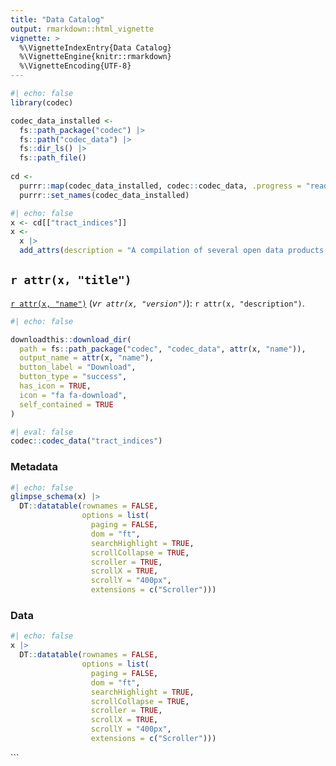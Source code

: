 ```yaml
---
title: "Data Catalog"
output: rmarkdown::html_vignette
vignette: >
  %\VignetteIndexEntry{Data Catalog}
  %\VignetteEngine{knitr::rmarkdown}
  %\VignetteEncoding{UTF-8}
---
```


```r
#| echo: false
library(codec)

codec_data_installed <-
  fs::path_package("codec") |>
  fs::path("codec_data") |>
  fs::dir_ls() |>
  fs::path_file()
  
cd <-
  purrr::map(codec_data_installed, codec::codec_data, .progress = "reading codec data") |>
  purrr::set_names(codec_data_installed)
```


```r
#| echo: false
x <- cd[["tract_indices"]]
x <-
  x |>
  add_attrs(description = "A compilation of several open data products at the census tract level, including socioeconomic indices, environmental indices, and resource access indices")
```

## `r attr(x, "title")`

[``r attr(x, "name")``](`r attr(x, "homepage")`) (*v`r attr(x, "version")`*): `r attr(x, "description")`.

```r
#| echo: false

downloadthis::download_dir(
  path = fs::path_package("codec", "codec_data", attr(x, "name")),
  output_name = attr(x, "name"),
  button_label = "Download",
  button_type = "success",
  has_icon = TRUE,
  icon = "fa fa-download",
  self_contained = TRUE
)

```

```r
#| eval: false
codec::codec_data("tract_indices")

```

### Metadata

```r
#| echo: false
glimpse_schema(x) |>
  DT::datatable(rownames = FALSE,
                options = list(
                  paging = FALSE,
                  dom = "ft",
                  searchHighlight = TRUE,
                  scrollCollapse = TRUE,
                  scroller = TRUE,
                  scrollX = TRUE,
                  scrollY = "400px",
                  extensions = c("Scroller")))
```

### Data

```r
#| echo: false
x |>
  DT::datatable(rownames = FALSE,
                options = list(
                  paging = FALSE,
                  dom = "ft",
                  searchHighlight = TRUE,
                  scrollCollapse = TRUE,
                  scroller = TRUE,
                  scrollX = TRUE,
                  scrollY = "400px",
                  extensions = c("Scroller")))
```
```
